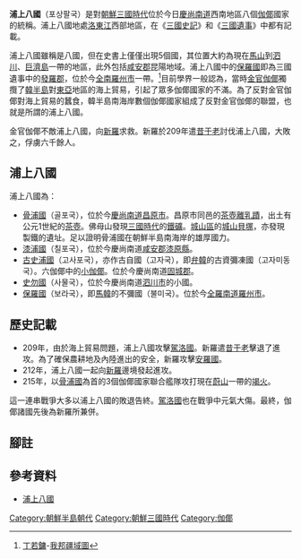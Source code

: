 {{noteTA
|1=zh-hans:昔于老; zh-hant:昔于老;
}}
'''浦上八國'''（포상팔국）是對[[朝鮮三國時代|朝鮮三國時代]]位於今日[[慶尚南道|慶尚南道]]西南地區八個[[伽倻|伽倻]]國家的統稱。浦上八國地處[[洛東江|洛東江]]西部地區，在《[[三國史記|三國史記]]》和《[[三國遺事|三國遺事]]》中都有記載。

浦上八國雖稱是八國，但在史書上僅僅出現5個國，其位置大約為現在[[馬山市|馬山]]到[[泗川市|泗川]]、[[巨濟島|巨濟島]]一帶的地區，此外包括[[咸安郡|咸安郡]]昆陽地域。浦上八國中的[[保羅國|保羅國]]即為三國遺事中的[[發羅郡|發羅郡]]，位於今[[全羅南道|全南]][[羅州市|羅州市]]一帶。<ref>[[丁若鏞|丁若鏞]]-[[我邦疆域圖|我邦疆域圖]]</ref>目前學界一般認為，當時[[金官伽倻|金官伽倻]]獨攬了[[韓半島|韓半島]]對[[東亞|東亞]]地區的海上貿易，引起了眾多伽倻國家的不滿。為了反對金官伽倻對海上貿易的蠶食，韓半島南海岸數個伽倻國家組成了反對金官伽倻的聯盟，也就是所謂的浦上八國。

金官伽倻不敵浦上八國，向[[新羅|新羅]]求救。新羅於209年遣[[昔于老|昔于老]]討伐浦上八國，大敗之，俘虜六千餘人。
==浦上八國==
浦上八國為：
*[[骨浦國|骨浦國]]（골포국），位於今[[慶尚南道|慶尚南道]][[昌原市|昌原市]]。昌原市同邑的[[茶壺離乳蹟|茶壺離乳蹟]]，出土有公元1世紀的[[茶壺|茶壺]]。佛母山發現[[朝鮮三國時代|三國時代]]的[[鐵礦|鐵礦]]。[[城山區|城山區]]的[[城山貝塚|城山貝塚]]，亦發現製鐵的遺址。足以證明骨浦國在朝鮮半島南海岸的雄厚國力。
*[[漆浦國|漆浦國]]（칠포국），位於今慶尚南道[[咸安郡|咸安郡]][[漆原縣|漆原縣]]。
*[[古史浦國|古史浦國]]（고사포국），亦作古自國（고자국），即[[弁韓|弁韓]]的古資彌凍國（고자미동국）。六伽倻中的[[小伽倻|小伽倻]]。位於今慶尚南道[[固城郡|固城郡]]。
*[[史勿國|史勿國]]（사물국），位於今慶尚南道[[泗川市|泗川市]]的小國。
*[[保羅國|保羅國]]（보라국），即[[馬韓|馬韓]]的不彌國（불미국）。位於今[[全羅南道|全羅南道]][[羅州市|羅州市]]。
==歷史記載==
*209年，由於海上貿易問題，浦上八國攻擊[[金官伽倻|駕洛國]]。新羅遣[[昔于老|昔于老]]擊退了進攻。為了確保農耕地及內陸進出的安全，新羅攻擊[[安羅國|安羅國]]。
*212年，浦上八國一起向[[新羅|新羅]]邊境發起進攻。
*215年，以[[骨浦國|骨浦國]]為首的3個伽倻國家聯合艦隊攻打現在[[蔚山|蔚山]]一帶的[[竭火|竭火]]。

這一連串戰爭大多以浦上八國的敗退告終。[[金官伽倻|駕洛國]]也在戰爭中元氣大傷。最終，伽倻諸國先後為新羅所兼併。
==腳註==
{{reflist}}
==參考資料==
*{{ko}} [http://changwon.grandculture.net/Contents/Index?contents_id=GC02202047 浦上八國]
[[Category:朝鮮半島朝代|Category:朝鮮半島朝代]]
[[Category:朝鮮三國時代|Category:朝鮮三國時代]]
[[Category:伽倻|Category:伽倻]]